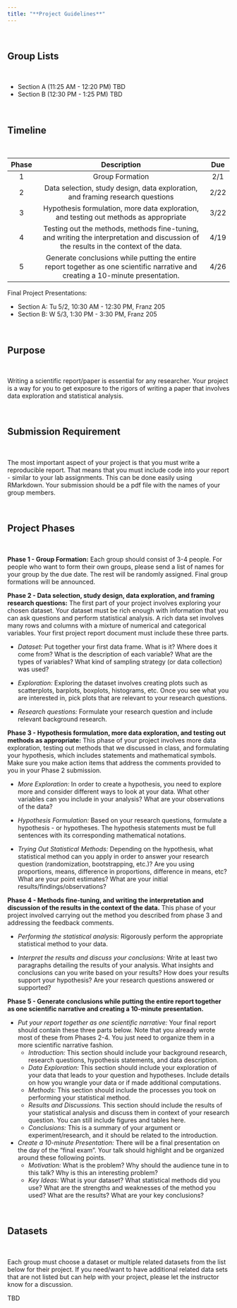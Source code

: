 ---
title: "**Project Guidelines**"
---

<br>

## **Group Lists**

<br>

  * Section A (11:25 AM - 12:20 PM) TBD
  * Section B (12:30 PM - 1:25 PM) TBD
  
<br>

## **Timeline**

<br>

| Phase |                                                                     Description                                                                     |  Due  |
|:-----:|:---------------------------------------------------------------------------------------------------------------------------------------------------:|:-----:|
|   1   |                                                                   Group Formation                                                                   |  2/1 |
|   2   |                                    Data selection, study design, data exploration, and framing research questions                                   |  2/22 |
|   3   |                                Hypothesis formulation, more data exploration, and testing out methods as appropriate                                | 3/22 |
|   4   |           Testing out the methods, methods fine-tuning, and writing the interpretation and discussion of the results in the context of the data.      | 4/19 |
|   5   |        Generate conclusions while putting the entire report together as one scientific narrative and creating a 10-minute presentation.         |  4/26 |

Final Project Presentations:
  
  * Section A: Tu 5/2, 10:30 AM - 12:30 PM, Franz 205 <br>
  * Section B: W 5/3, 1:30 PM - 3:30 PM, Franz 205 <br>

<br>

## **Purpose**

<br>

Writing a scientific report/paper is essential for any researcher. Your project is a way for you to get exposure to the rigors of writing a paper that involves data exploration and statistical analysis.

<br>

## **Submission Requirement**

<br>

The most important aspect of your project is that you must write a reproducible report. That means that you must include code into your report - similar to your lab assignments. This can be done easily using RMarkdown. Your submission should be a pdf file with the names of your group members.

<br>

## **Project Phases**

<br>

**Phase 1 - Group Formation:** Each group should consist of 3-4 people. For people who want to form their own groups, please send a list of names for your group by the due date. The rest will be randomly assigned. Final group formations will be announced.

**Phase 2 - Data selection, study design, data exploration, and framing research questions:** The first part of your project involves exploring your chosen dataset. Your dataset must be rich enough with information that you can ask questions and perform statistical analysis. A rich data set involves many rows and columns with a mixture of numerical and categorical variables. Your first project report document must include these three parts.

  * *Dataset:* Put together your first data frame. What is it? Where does it come from? What is the description of each variable? What are the types of variables? What kind of sampling strategy (or data collection) was used?
  
  * *Exploration:* Exploring the dataset involves creating plots such as scatterplots, barplots, boxplots, histograms, etc. Once you see what you are interested in, pick plots that are relevant to your research questions.
  
  * *Research questions:* Formulate your research question and include relevant background research.
  
**Phase 3 - Hypothesis formulation, more data exploration, and testing out methods as appropriate:** This phase of your project involves more data exploration, testing out methods that we discussed in class, and formulating your hypothesis, which includes statements and mathematical symbols. Make sure you make action items that address the comments provided to you in your Phase 2 submission.
  
  * *More Exploration:* In order to create a hypothesis, you need to explore more and consider different ways to look at your data. What other variables can you include in your analysis? What are your observations of the data?

  * *Hypothesis Formulation:* Based on your research questions, formulate a hypothesis - or hypotheses. The hypothesis statements must be full sentences with its corresponding mathematical notations.

  * *Trying Out Statistical Methods:* Depending on the hypothesis, what statistical method can you apply in order to answer your research question (randomization, bootstrapping, etc.)? Are you using proportions, means, difference in proportions, difference in means, etc? What are your point estimates? What are your initial results/findings/observations?
  
**Phase 4 - Methods fine-tuning, and writing the interpretation and discussion of the results in the context of the data.** This phase of your project involved carrying out the method you described from phase 3 and addressing the feedback comments.

  * *Performing the statistical analysis:* Rigorously perform the appropriate statistical method to your data.
  
  * *Interpret the results and discuss your conclusions:* Write at least two paragraphs detailing the results of your analysis. What insights and conclusions can you write based on your results? How does your results support your hypothesis? Are your research questions answered or supported?

**Phase 5 - Generate conclusions while putting the entire report together as one scientific narrative and creating a 10-minute presentation.**

  * *Put your report together as one scientific narrative:* Your final report should contain these three parts below. Note that you already wrote most of these from Phases 2-4. You just need to organize them in a more scientific narrative fashion.
      - *Introduction:* This section should include your background research, research questions, hypothesis statements, and data description.
      - *Data Exploration:* This section should include your exploration of your data that leads to your question and hypotheses. Include details on how you wrangle your data or if made additional computations.
      - *Methods:* This section should include the processes you took on performing your statistical method.
      - *Results and Discussions.* This section should include the results of your statistical analysis and discuss them in context of your research question. You can still include figures and tables here.
      - *Conclusions:* This is a summary of your argument or experiment/research, and it should be related to the introduction.
      
  * *Create a 10-minute Presentation:* There will be a final presentation on the day of the "final exam". Your talk should highlight and be organized around these following points.
      - *Motivation:* What is the problem? Why should the audience tune in to this talk? Why is this an interesting problem?
      - *Key Ideas:* What is your dataset? What statistical methods did you use? What are the strengths and weaknesses of the method you used? What are the results? What are your key conclusions?

<br>

## **Datasets**

<br>

Each group must choose a dataset or multiple related datasets from the list below for their project. If you need/want to have additional related data sets that are not listed but can help with your project, please let the instructor know for a discussion.

TBD

<br>